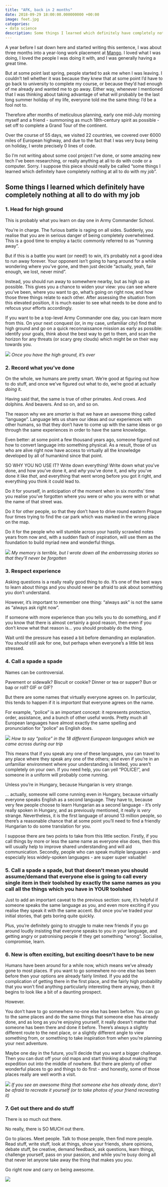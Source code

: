 ```yaml
---
title: "AFK, back in 2 months"
date: 2018-09-29 18:00:00.000000000 +00:00
image: feet.jpg
categories:
- data science
description: Some things I learned which definitely have completely nothing at all to do with my job.
---
```



A year before I sat down here and started writing this sentence, I was about three months into a year-long work placement at [Mango](https://mango-solutions.co.uk). I loved what I was doing, I loved the people I was doing it with, and I was generally having a great time.

But at some point last spring, people started to ask me when I was leaving. I couldn't tell whether it was because they knew that at some point I'd have to go back to university to complete my course, or because they'd had enough of me already and wanted me to go away. Either way, whenever I mentioned that I was thinking about taking advantage of what will probably be the last long summer holiday of my life, everyone told me the same thing: I'd be a fool not to.

Therefore after months of meticulous planning, early one mid-July morning myself and a friend - summoning as much 18th-century spirit as possible - set off to complete a Grand Tour of the continent.

Over the course of 55 days, we visited 22 countries, we covered over 6000 miles of European highway, and due to the fact that I was very busy being on holiday, I wrote precisely 0 lines of code.

So I'm not writing about some cool project I've done, or some amazing new tech I've been researching, or really anything at all to do with code or a computer. Sorry. I suppose this piece should really be called "some things I learned which definitely have completely nothing at all to do with my job".


## Some things I learned which definitely have completely nothing at all to do with my job


### 1. Head for high ground

This is probably what you learn on day one in Army Commander School.

You're in charge. The furious battle is raging on all sides. Suddenly, you realise that you are in serious danger of being completely overwhelmed. This is a good time to employ a tactic commonly referred to as "running away".

But if this is a battle you want (or need!) to win, it's probably not a good idea to run away forever. Your opponent isn't going to hang around for a while wondering where you've gone, and then just decide "actually, yeah, fair enough, we lost, never mind".

Instead, you should run away to somewhere nearby, but as high up as possible. This gives you a chance to widen your view: you can see where you've been, where you want to go, what's going on right now, and how those three things relate to each other. After assessing the situation from this elevated position, it is much easier to see what needs to be done and to refocus your efforts accordingly.

If you want to be a top-level Army Commander one day, you can learn more from this. On your next conquest (or, in my case, unfamiliar city) find that high ground and go on a quick reconnaissance mission as early as possible: identify your goals, think about the best way to get to them, and scan the horizon for any threats (or scary grey clouds) which might be on their way towards you.


![](high_ground.png)
_Once you have the high ground, it's over_


### 2. Record what you've done

On the whole, we humans are pretty smart. We're good at figuring out how to do stuff, and once we've figured out what to do, we're good at actually _doing_ it.

Having said that, the same is true of other primates. And crows. And dolphins. And beavers. And so on, and so on.

The reason why we are _smarter_ is that we have an awesome thing called "language". Language lets us share our ideas and our experiences with other humans, so that they don't have to come up with the same ideas or go through the same experiences in order to have the same knowledge.

Even better: at some point a few thousand years ago, someone figured out how to convert language into something physical. As a result, those of us who are alive right now have access to virtually all the knowledge developed by all of humankind since that point.

SO WHY YOU NO USE IT? Write down everything! Write down what you've done, and how you've done it, and _why_ you've done it, and why you've done it like _that_, and everything that went wrong before you got it right, and everything you think it could lead to.

Do it for yourself, in anticipation of the moment when in six months' time you realise you've forgotten where you were or who you were with or what the name of that street was.

Do it for other people, so that they don't have to drive round eastern Prague four times trying to find the car park which was marked in the wrong place on the map.

Do it for the people who will stumble across your hastily scrawled notes years from now and, with a sudden flash of inspiration, will use them as the foundation to build myriad new and wonderful things.


![](log.png)
_My memory is terrible, but I wrote down all the embarrassing stories so that they'll never be forgotten_


### 3. Respect experience

Asking questions is a really really good thing to do. It's one of the best ways to learn about things and you should never be afraid to ask about something you don't understand.

However, it's important to remember one thing: "always ask" is not the same as "always ask right now".

If someone with more experience than you tells you to do something, and if you know that there is almost certainly a good reason, then even if you don't know what that reason is... you should probably do the thing.

Wait until the pressure has eased a bit before demanding an explanation. You _should_ still ask for one, but perhaps when everyone's a little bit less stressed.


### 4. Call a spade a spade

Names can be controversial.

Pavement or sidewalk? Biscuit or cookie? Dinner or tea or supper? Bun or bap or roll? GIF or GIF?

But there are some names that virtually everyone agrees on. In particular, this tends to happen if it is _important_ that everyone agrees on the name.

For example, "police" is an important concept: it represents protection, order, assistance, and a bunch of other useful words. Pretty much all European languages have almost exactly the same spelling and pronunciation for "police" as English does.


![](police.png)
_How to say "police" in the 18 different European languages which we came across during our trip_


This means that if you speak any one of these languages, you can travel to any place where they speak any one of the others; and even if you're in an unfamiliar environment where your understanding is limited, you aren't completely on your own. If you need help, you can yell "POLICE!", and someone in a uniform will probably come running.

Unless you're in Hungary, because Hungarian is very strange.

… actually, someone will come running even in Hungary, because virtually everyone speaks English as a second language. They have to, because very few people choose to learn Hungarian as a second language - it's only really spoken in Hungary, and as previously mentioned, it really is _very_ strange. Nevertheless, it is the first language of around 13 million people, so there's a reasonable chance that at some point you'll need to find a friendly Hungarian to do some translation for you.

I suppose there are two points to take from this little section. Firstly, if you call things by more or less the same name as everyone else does, then this will usually help to improve shared understanding and will aid communication. Secondly, people who can speak multiple languages - and especially less widely-spoken languages - are super super valuable!


### 5. Call a spade a spade, but that doesn't mean you should assume/demand that everyone else is going to call every single item in their toolshed by exactly the same names as you call all the things which you have in YOUR toolshed

Just to add an important caveat to the previous section: sure, it's helpful if someone speaks the same language as you, and even more exciting if you realise they speak it with the same accent. But once you've traded your initial stories, that gets boring quite quickly.

Plus, you're definitely going to struggle to make new friends if you go around loudly insisting that everyone speaks to you in your language, and getting angry or patronising people if they get something "wrong". Socialise, compromise, learn.


### 6. New is often exciting, but exciting doesn't have to be new

Humans have been around for a while now, which means we've already gone to most places. If you want to go somewhere no-one else has been before then your options are already fairly limited. If you add the complication of getting there in the first place, and the fairly high probability that you won't find anything particularly interesting there anyway, then it begins to look like a bit of a daunting prospect.

However.

You don't have to go somewhere no-one else has been before. You can go to the same places and do the same things that someone else has already done, and as long as you're enjoying yourself, it really doesn't matter that someone has been there and done it before. There's always a slightly different route to the next place, or a slightly different angle to view something from, or something to take inspiration from when you're planning your next adventure.

Maybe one day in the future, you'll decide that you want a bigger challenge. Then you can dust off your old maps and start thinking about making that expedition out into the middle of nowhere. But there are plenty of other wonderful places to go and things to do first - and honestly, some of those places really are well worth a visit.


![](mermaid.png)
_If you see an awesome thing that someone else has already done, don't be afraid to recreate it yourself (or to take photos of your friend recreating it)_


### 7. Get out there and do stuff

There is so much out there.

No really, there is SO MUCH out there.

Go to places. Meet people. Talk to those people, then find more people. Read stuff, write stuff, look at things, show your friends, share opinions, debate stuff, be creative, demand feedback, ask questions, learn things, challenge yourself, pass on your passion, and while you're busy doing all that never let anyone take away the thing that makes you _you_.

Go right now and carry on being awesome.

![](thumbs_up.png)
